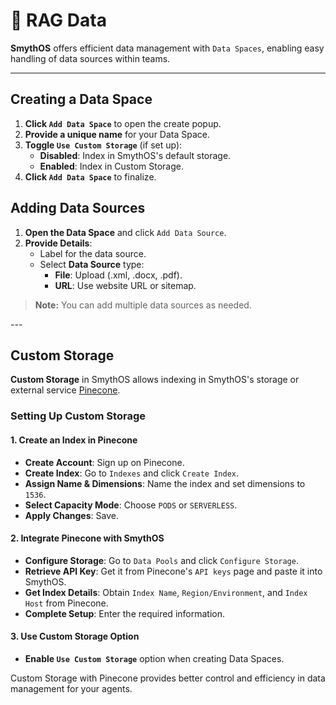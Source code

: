 # 📂 RAG Data

**SmythOS** offers efficient data management with `Data Spaces`, enabling easy handling of data sources within teams.

---

## Creating a Data Space

1. **Click `Add Data Space`** to open the create popup.
2. **Provide a unique name** for your Data Space.
3. **Toggle `Use Custom Storage`** (if set up):
    - **Disabled**: Index in SmythOS's default storage.
    - **Enabled**: Index in Custom Storage.
4. **Click `Add Data Space`** to finalize.

## Adding Data Sources

1. **Open the Data Space** and click `Add Data Source`.
2. **Provide Details**:
    - Label for the data source.
    - Select **Data Source** type:
        - **File**: Upload (.xml, .docx, .pdf).
        - **URL**: Use website URL or sitemap.

> **Note:** You can add multiple data sources as needed.

<Arcade  src="https://demo.arcade.software/51yUfNHFODAVZi85CinG?embed&embed_mobile=tab&embed_desktop=inline&show_copy_link=true" title="RAG Data | SmythOS" />
---

## Custom Storage

**Custom Storage** in SmythOS allows indexing in SmythOS's storage or external service [Pinecone](https://www.pinecone.io/).

### Setting Up Custom Storage

#### 1. Create an Index in Pinecone
- **Create Account**: Sign up on Pinecone.
- **Create Index**: Go to `Indexes` and click `Create Index`.
- **Assign Name & Dimensions**: Name the index and set dimensions to `1536`.
- **Select Capacity Mode**: Choose `PODS` or `SERVERLESS`.
- **Apply Changes**: Save.

#### 2. Integrate Pinecone with SmythOS
- **Configure Storage**: Go to `Data Pools` and click `Configure Storage`.
- **Retrieve API Key**: Get it from Pinecone's `API keys` page and paste it into SmythOS.
- **Get Index Details**: Obtain `Index Name`, `Region/Environment`, and `Index Host` from Pinecone.
- **Complete Setup**: Enter the required information.

#### 3. Use Custom Storage Option
- **Enable `Use Custom Storage`** option when creating Data Spaces.

Custom Storage with Pinecone provides better control and efficiency in data management for your agents.